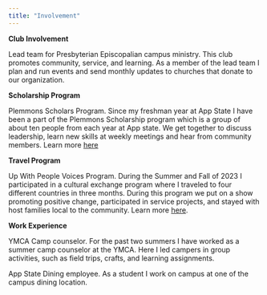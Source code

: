 ```yaml
---
title: "Involvement"
---
```


**Club Involvement**

Lead team for Presbyterian Episcopalian campus ministry. This club promotes community, service, and learning. As a member of the lead team I plan and run events and send monthly updates to churches that donate to our organization. 


**Scholarship Program**

Plemmons Scholars Program. Since my freshman year at App State I have been a part of the Plemmons Scholarship program which is a group of about ten people from each year at App state. We get together to discuss leadership, learn new skills at weekly meetings and hear from community members. Learn more [here](https://cel.appstate.edu/programs/plemmons-leaders/)

**Travel Program**

Up With People Voices Program. During the Summer and Fall of 2023 I participated in a cultural exchange program where I traveled to four different countries in three months. During this program we put on a show promoting positive change, participated in service projects, and stayed with host families local to the community. Learn more [here](https://upwithpeople.org/voices/).

**Work Experience**

YMCA Camp counselor. For the past two summers I have worked as a summer camp counselor at the YMCA. Here I led campers in group activities, such as field trips, crafts, and learning assignments. 

App State Dining employee. As a student I work on campus at one of the campus dining location.

